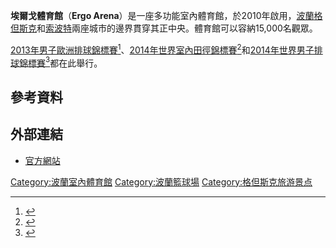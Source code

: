 {{Infobox venue
| name = 埃爾戈體育館
| image = GdanskSopot ErgoArena 20110603.jpg
| location = plac Dwóch Miast 1, 80-344 [[格但斯克|格但斯克]]/[[索波特|索波特]][[波蘭|波蘭]]
| coordinates = {{coord|54|25|33|N|18|34|49|E|type:landmark|display=inline,title}}
| broke_ground = 2007
| opened = 2010年8月18日
| owner = 
| operator = Hala Gdańsk-Sopot Sp. z o.o.
| surface = 
| construction_cost = [[波蘭茲羅提|PLN zł]] 2.51億<br>[[歐元|EUR €]] 6000萬
| architect = KIPP Projekt
| former_names = Hala Gdańsk-Sopot
| tenants = {{tsl|en|Trefl Sopot|特里弗索波特}} (2010–至今)<br> {{tsl|en|Trefl Gdańsk|特里弗格但斯克}} (2014–至今)
| seating_capacity = 15,000 (演唱會:座位和站位) <br /> 11,409 (只有座位)
| dimensions = 96公尺 x 30公尺 x 48公尺
| suites = 940 (座位)
}}


'''埃爾戈體育館'''（'''Ergo Arena'''）是一座多功能室內體育館，於2010年啟用，[[波蘭|波蘭]][[格但斯克|格但斯克]]和[[索波特|索波特]]兩座城市的邊界貫穿其正中央。體育館可以容納15,000名觀眾。

[[2013年男子歐洲排球錦標賽|2013年男子歐洲排球錦標賽]]<ref>{{cite press release | url=http://www.cev.lu/mmp/online/website/news/news_online/755/4285/19368_EN.html | title=Anastasi issues composition of Poland's national team for 2011 season | accessdate=2010-04-06 | publisher=Confédération Européenne de Volleyball | date=2010-04-01 }}{{dead link|date=2017年12月 |bot=InternetArchiveBot |fix-attempted=yes }}</ref>、[[2014年世界室內田徑錦標賽|2014年世界室內田徑錦標賽]]<ref>{{cite press release | url = http://pzla.pl/index.php?_a=1&kat_id=4&_id=5335 | title = ''HALOWE MŚ 2014 W SOPOCIE! | publisher = Polski Związek Lekkiej Atletyki | date = 2011-11-18 | access-date = 2013-11-25 | archive-date = 2013-12-02 | archive-url = https://web.archive.org/web/20131202233649/http://pzla.pl/index.php?_a=1&kat_id=4&_id=5335 | dead-url = no }}</ref>和[[2014年世界男子排球錦標賽|2014年世界男子排球錦標賽]]<ref>{{cite press release | url=http://fivb.com/en/FIVB/viewnews.asp?No=18145 | title=FIVB signs agreement for Men’s 2014 Volleyball World Championship to be hosted in Poland | accessdate=2008-04-06 | publisher=Federation Internationale de Volleyball | date=2010-09-08 | deadurl=yes | archiveurl=https://web.archive.org/web/20100924084519/http://fivb.com/EN/FIVB/viewNews.asp?No=18145 | archivedate=2010-09-24 }}</ref>都在此舉行。

==參考資料==
{{reflist}}

==外部連結==
*[http://www.ergoarena.pl/ 官方網站] {{Wayback|url=http://www.ergoarena.pl/ |date=20160108160527 }}


{{s-start}}
{{succession box 
|title  = [[世界室內田徑錦標賽|世界室內田徑錦標賽]]<br> 比賽場館
|before = [[聖文亞當奧林匹克體育館|聖文亞當奧林匹克體育館]]<br/>[[伊斯坦堡|伊斯坦堡]] 
|after  = ''TBD''
|years  = '''[[2014年世界室內田徑錦標賽|2014]]'''
}}
{{s-end}}

{{Commons category|Hala Gdańsk Sopot|Hala Gdansk Sopot}}



[[Category:波蘭室內體育館|Category:波蘭室內體育館]]
[[Category:波蘭籃球場|Category:波蘭籃球場]]
[[Category:格但斯克旅游景点|Category:格但斯克旅游景点]]